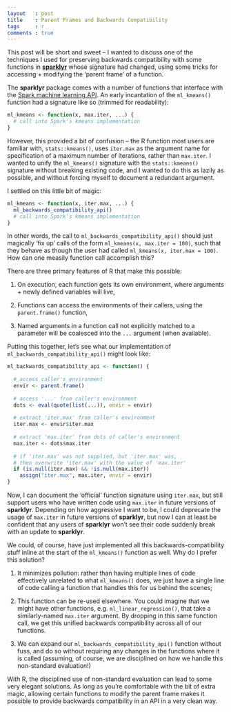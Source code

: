 ```yaml
---
layout   : post
title    : Parent Frames and Backwards Compatibility
tags     : r
comments : true
---
```


This post will be short and sweet -- I wanted to discuss one of the techniques I used for preserving backwards compatibility with some functions in [**sparklyr**](http://spark.rstudio.com/) whose signature had changed, using some tricks for accessing + modifying the 'parent frame' of a function.

The **sparklyr** package comes with a number of functions that interface with the [Spark machine learning API](https://spark.apache.org/docs/latest/ml-guide.html). An early incantation of the `ml_kmeans()` function had a signature like so (trimmed for readability):

```r
ml_kmeans <- function(x, max.iter, ...) {
  # call into Spark's kmeans implementation
}
```

However, this provided a bit of confusion -- the R function most users are familiar with, `stats::kmeans()`, uses `iter.max` as the argument name for specification of a maximum number of iterations, rather than `max.iter`. I wanted to unify the `ml_kmeans()` signature with the `stats::kmeans()` signature without breaking existing code, and I wanted to do this as lazily as possible, and without forcing myself to document a redundant argument.

I settled on this little bit of magic:

```r
ml_kmeans <- function(x, iter.max, ...) {
  ml_backwards_compatibility_api()
  # call into Spark's kmeans implementation
}
```

In other words, the call to `ml_backwards_compatibility_api()` should just magically 'fix up' calls of the form `ml_kmeans(x, max.iter = 100)`, such that they behave as though the user had called `ml_kmeans(x, iter.max = 100)`. How can one measily function call accomplish this?

There are three primary features of R that make this possible:

1. On execution, each function gets its own environment, where arguments + newly defined variables will live,

2. Functions can access the environments of their callers, using the `parent.frame()` function,

3. Named arguments in a function call not explicitly matched to a parameter will be coalesced into the `...` argument (when available).

Putting this together, let's see what our implementation of `ml_backwards_compatibility_api()` might look like:

```r
ml_backwards_compatibility_api <- function() {
  
  # access caller's environment
  envir <- parent.frame()
  
  # access '...' from caller's environment
  dots <- eval(quote(list(...)), envir = envir)
  
  # extract 'iter.max' from caller's environment
  iter.max <- envir$iter.max
  
  # extract 'max.iter' from dots of caller's environment
  max.iter <- dots$max.iter
  
  # if 'iter.max' was not supplied, but 'iter.max' was,
  # then overwrite 'iter.max' with the value of 'max.iter'
  if (is.null(iter.max) && !is.null(max.iter))
    assign("iter.max", max.iter, envir = envir)
}
```

Now, I can document the 'official' function signature using `iter.max`, but still support users who have written code using `max.iter` in future versions of **sparklyr**. Depending on how aggressive I want to be, I could deprecate the usage of `max.iter` in future versions of **sparklyr**, but now I can at least be confident that any users of **sparklyr** won't see their code suddenly break with an update to **sparklyr**.

We could, of course, have just implemented all this backwards-compatibility stuff inline at the start of the `ml_kmeans()` function as well. Why do I prefer this solution?

1. It minimizes pollution: rather than having multiple lines of code effectively unrelated to what `ml_kmeans()` does, we just have a single line of code calling a function that handles this for us behind the scenes;

2. This function can be re-used elsewhere. You could imagine that we might have other functions, e.g. `ml_linear_regression()`, that take a similarly-named `max.iter` argument. By dropping in this same function call, we get this unified backwards compatibility across all of our functions.

3. We can expand our `ml_backwards_compatibility_api()` function without fuss, and do so without requiring any changes in the functions where it is called (assuming, of course, we are disciplined on how we handle this non-standard evaluation!)

With R, the disciplined use of non-standard evaluation can lead to some very elegant solutions. As long as you're comfortable with the bit of extra magic, allowing certain functions to modify the parent frame makes it possible to provide backwards compatibility in an API in a very clean way.
